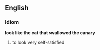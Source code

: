 ==English==

===Idiom===
'''look like the cat that swallowed the canary'''

# to look very self-satisfied